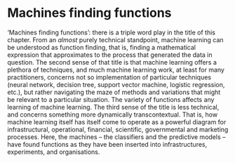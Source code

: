 # Machines finding functions

'Machines finding functions': there is a triple word play in the title of this chapter. From an _almost_ purely technical standpoint, machine learning can be understood as function finding, that is, finding a mathematical expression that approximates to the process that generated the data in question. The second sense of that title is that machine learning offers a plethora of techniques, and much machine learning work, at least for many practitioners, concerns not so implementation of particular techniques (neural network, decision tree, support vector machine, logistic regression, etc.), but rather navigating the maze of methods and variations that might be relevant to a particular situation. The variety of functions affects any learning of machine learning. The third sense of the title is less technical, and concerns something more dynamically transcontextual. That is, how machine learning itself has itself come to operate as a powerful diagram for infrastructural, operational, financial, scientific, governmental and marketing processes. Here, the machines -- the classifiers and the predictive models -- have found functions as they have been inserted into infrastructures, experiments, and organisations. 
